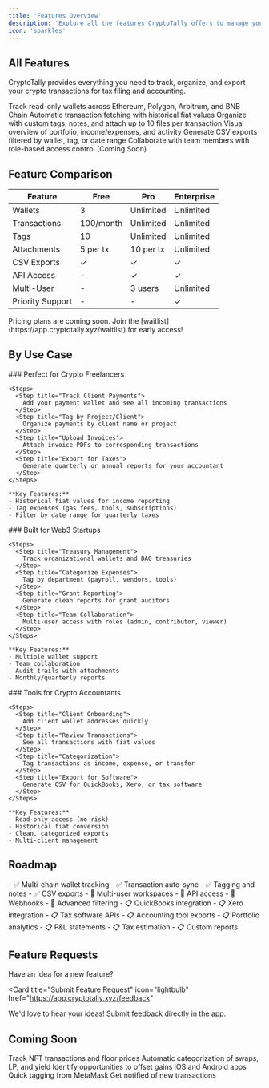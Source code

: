 ```yaml
---
title: 'Features Overview'
description: 'Explore all the features CryptoTally offers to manage your crypto transactions'
icon: 'sparkles'
---
```


## All Features

CryptoTally provides everything you need to track, organize, and export your crypto transactions for tax filing and accounting.

<CardGroup cols={2}>
  <Card
    title="Multi-Chain Wallet Tracking"
    icon="wallet"
    href="/features/wallet-tracking"
  >
    Track read-only wallets across Ethereum, Polygon, Arbitrum, and BNB Chain
  </Card>
  <Card
    title="Auto-Sync Transactions"
    icon="arrows-rotate"
    href="/features/transaction-sync"
  >
    Automatic transaction fetching with historical fiat values
  </Card>
  <Card
    title="Tagging & Notes"
    icon="tags"
    href="/features/tagging-notes"
  >
    Organize with custom tags, notes, and attach up to 10 files per transaction
  </Card>
  <Card
    title="Dashboard & Analytics"
    icon="chart-line"
    href="/features/dashboard-analytics"
  >
    Visual overview of portfolio, income/expenses, and activity
  </Card>
  <Card
    title="Reports & Exports"
    icon="file-export"
    href="/features/reports-exports"
  >
    Generate CSV exports filtered by wallet, tag, or date range
  </Card>
  <Card
    title="Multi-User Workspaces"
    icon="users"
    href="/features/workspaces"
  >
    Collaborate with team members with role-based access control (Coming Soon)
  </Card>
</CardGroup>

## Feature Comparison

| Feature | Free | Pro | Enterprise |
|---------|------|-----|------------|
| Wallets | 3 | Unlimited | Unlimited |
| Transactions | 100/month | Unlimited | Unlimited |
| Tags | 10 | Unlimited | Unlimited |
| Attachments | 5 per tx | 10 per tx | Unlimited |
| CSV Exports | ✓ | ✓ | ✓ |
| API Access | - | ✓ | ✓ |
| Multi-User | - | 3 users | Unlimited |
| Priority Support | - | - | ✓ |

<Note>
  Pricing plans are coming soon. Join the [waitlist](https://app.cryptotally.xyz/waitlist) for early access!
</Note>

## By Use Case

<Tabs>
  <Tab title="Freelancers">
    ### Perfect for Crypto Freelancers

    <Steps>
      <Step title="Track Client Payments">
        Add your payment wallet and see all incoming transactions
      </Step>
      <Step title="Tag by Project/Client">
        Organize payments by client name or project
      </Step>
      <Step title="Upload Invoices">
        Attach invoice PDFs to corresponding transactions
      </Step>
      <Step title="Export for Taxes">
        Generate quarterly or annual reports for your accountant
      </Step>
    </Steps>

    **Key Features:**
    - Historical fiat values for income reporting
    - Tag expenses (gas fees, tools, subscriptions)
    - Filter by date range for quarterly taxes
  </Tab>

  <Tab title="Startups">
    ### Built for Web3 Startups

    <Steps>
      <Step title="Treasury Management">
        Track organizational wallets and DAO treasuries
      </Step>
      <Step title="Categorize Expenses">
        Tag by department (payroll, vendors, tools)
      </Step>
      <Step title="Grant Reporting">
        Generate clean reports for grant auditors
      </Step>
      <Step title="Team Collaboration">
        Multi-user access with roles (admin, contributor, viewer)
      </Step>
    </Steps>

    **Key Features:**
    - Multiple wallet support
    - Team collaboration
    - Audit trails with attachments
    - Monthly/quarterly reports
  </Tab>

  <Tab title="Accountants">
    ### Tools for Crypto Accountants

    <Steps>
      <Step title="Client Onboarding">
        Add client wallet addresses quickly
      </Step>
      <Step title="Review Transactions">
        See all transactions with fiat values
      </Step>
      <Step title="Categorization">
        Tag transactions as income, expense, or transfer
      </Step>
      <Step title="Export for Software">
        Generate CSV for QuickBooks, Xero, or tax software
      </Step>
    </Steps>

    **Key Features:**
    - Read-only access (no risk)
    - Historical fiat conversion
    - Clean, categorized exports
    - Multi-client management
  </Tab>
</Tabs>

## Roadmap

<Steps>
  <Step title="Phase 1: MVP (Current)" icon="check">
    - ✅ Multi-chain wallet tracking
    - ✅ Transaction auto-sync
    - ✅ Tagging and notes
    - ✅ CSV exports
  </Step>

  <Step title="Phase 2: Enhanced Features (Q1 2026)" icon="code">
    - 🚧 Multi-user workspaces
    - 🚧 API access
    - 🚧 Webhooks
    - 🚧 Advanced filtering
  </Step>

  <Step title="Phase 3: Integrations (Q2 2026)" icon="plug">
    - 📋 QuickBooks integration
    - 📋 Xero integration
    - 📋 Tax software APIs
    - 📋 Accounting tool exports
  </Step>

  <Step title="Phase 4: Advanced Analytics (Q3 2026)" icon="chart-bar">
    - 📋 Portfolio analytics
    - 📋 P&L statements
    - 📋 Tax estimation
    - 📋 Custom reports
  </Step>
</Steps>

## Feature Requests

Have an idea for a new feature?

<Card
  title="Submit Feature Request"
  icon="lightbulb"
  href="https://app.cryptotally.xyz/feedback"
>
  We'd love to hear your ideas! Submit feedback directly in the app.
</Card>

## Coming Soon

<CardGroup cols={3}>
  <Card title="NFT Tracking" icon="image">
    Track NFT transactions and floor prices
  </Card>
  <Card title="DeFi Protocol Support" icon="coins">
    Automatic categorization of swaps, LP, and yield
  </Card>
  <Card title="Tax Loss Harvesting" icon="scale-balanced">
    Identify opportunities to offset gains
  </Card>
  <Card title="Mobile App" icon="mobile">
    iOS and Android apps
  </Card>
  <Card title="Browser Extension" icon="puzzle-piece">
    Quick tagging from MetaMask
  </Card>
  <Card title="Slack/Discord Alerts" icon="bell">
    Get notified of new transactions
  </Card>
</CardGroup>
